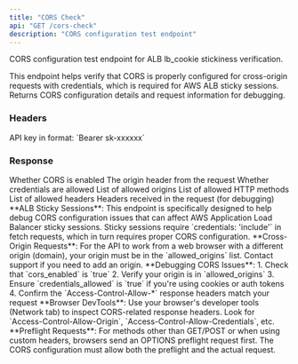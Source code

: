 ```yaml
---
title: "CORS Check"
api: "GET /cors-check"
description: "CORS configuration test endpoint"
---
```


CORS configuration test endpoint for ALB lb_cookie stickiness verification.

This endpoint helps verify that CORS is properly configured for cross-origin requests with credentials, which is required for AWS ALB sticky sessions. Returns CORS configuration details and request information for debugging.

### Headers

<ParamField header="Authorization" type="string" required>
  API key in format: `Bearer sk-xxxxxx`
</ParamField>

### Response

<ResponseField name="cors_enabled" type="boolean">
  Whether CORS is enabled
</ResponseField>

<ResponseField name="origin" type="string">
  The origin header from the request
</ResponseField>

<ResponseField name="credentials_allowed" type="boolean">
  Whether credentials are allowed
</ResponseField>

<ResponseField name="allowed_origins" type="array">
  List of allowed origins
</ResponseField>

<ResponseField name="allowed_methods" type="array">
  List of allowed HTTP methods
</ResponseField>

<ResponseField name="allowed_headers" type="array">
  List of allowed headers
</ResponseField>

<ResponseField name="request_headers" type="object">
  Headers received in the request (for debugging)
</ResponseField>

<Info>
  **ALB Sticky Sessions**: This endpoint is specifically designed to help debug CORS configuration issues that can affect AWS Application Load Balancer sticky sessions. Sticky sessions require `credentials: 'include'` in fetch requests, which in turn requires proper CORS configuration.
</Info>

<Warning>
  **Cross-Origin Requests**: For the API to work from a web browser with a different origin (domain), your origin must be in the `allowed_origins` list. Contact support if you need to add an origin.
</Warning>

<Tip>
  **Debugging CORS Issues**:
  1. Check that `cors_enabled` is `true`
  2. Verify your origin is in `allowed_origins`
  3. Ensure `credentials_allowed` is `true` if you're using cookies or auth tokens
  4. Confirm the `Access-Control-Allow-*` response headers match your request
</Tip>

<Note>
  **Browser DevTools**: Use your browser's developer tools (Network tab) to inspect CORS-related response headers. Look for `Access-Control-Allow-Origin`, `Access-Control-Allow-Credentials`, etc.
</Note>

<Info>
  **Preflight Requests**: For methods other than GET/POST or when using custom headers, browsers send an OPTIONS preflight request first. The CORS configuration must allow both the preflight and the actual request.
</Info>

